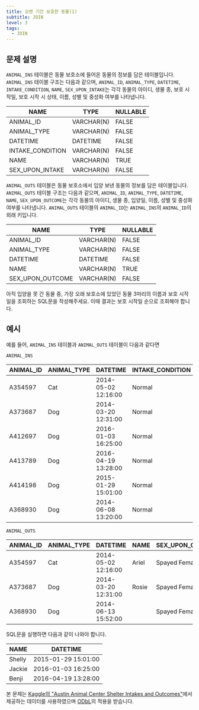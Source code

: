```yaml
---
title: 오랜 기간 보호한 동물(1)
subtitle: JOIN
level: 3
tags:
  - JOIN
---
```


## 문제 설명

`ANIMAL_INS` 테이블은 동물 보호소에 들어온 동물의 정보를 담은 테이블입니다. `ANIMAL_INS` 테이블 구조는 다음과 같으며, `ANIMAL_ID`, `ANIMAL_TYPE`, `DATETIME`, `INTAKE_CONDITION`, `NAME`, `SEX_UPON_INTAKE`는 각각 동물의 아이디, 생물 종, 보호 시작일, 보호 시작 시 상태, 이름, 성별 및 중성화 여부를 나타냅니다.

| NAME             | TYPE       | NULLABLE |
| ---------------- | ---------- | -------- |
| ANIMAL_ID        | VARCHAR(N) | FALSE    |
| ANIMAL_TYPE      | VARCHAR(N) | FALSE    |
| DATETIME         | DATETIME   | FALSE    |
| INTAKE_CONDITION | VARCHAR(N) | FALSE    |
| NAME             | VARCHAR(N) | TRUE     |
| SEX_UPON_INTAKE  | VARCHAR(N) | FALSE    |

`ANIMAL_OUTS` 테이블은 동물 보호소에서 입양 보낸 동물의 정보를 담은 테이블입니다. `ANIMAL_OUTS` 테이블 구조는 다음과 같으며, `ANIMAL_ID`, `ANIMAL_TYPE`, `DATETIME`, `NAME`, `SEX_UPON_OUTCOME`는 각각 동물의 아이디, 생물 종, 입양일, 이름, 성별 및 중성화 여부를 나타냅니다. `ANIMAL_OUTS` 테이블의 `ANIMAL_ID`는 `ANIMAL_INS`의 `ANIMAL_ID`의 외래 키입니다.

| NAME             | TYPE       | NULLABLE |
| ---------------- | ---------- | -------- |
| ANIMAL_ID        | VARCHAR(N) | FALSE    |
| ANIMAL_TYPE      | VARCHAR(N) | FALSE    |
| DATETIME         | DATETIME   | FALSE    |
| NAME             | VARCHAR(N) | TRUE     |
| SEX_UPON_OUTCOME | VARCHAR(N) | FALSE    |

아직 입양을 못 간 동물 중, 가장 오래 보호소에 있었던 동물 3마리의 이름과 보호 시작일을 조회하는 SQL문을 작성해주세요. 이때 결과는 보호 시작일 순으로 조회해야 합니다.

## 예시

예를 들어, `ANIMAL_INS` 테이블과 `ANIMAL_OUTS` 테이블이 다음과 같다면

`ANIMAL_INS`

| ANIMAL_ID | ANIMAL_TYPE | DATETIME            | INTAKE_CONDITION | NAME   | SEX_UPON_INTAKE |
| --------- | ----------- | ------------------- | ---------------- | ------ | --------------- |
| A354597   | Cat         | 2014-05-02 12:16:00 | Normal           | Ariel  | Spayed Female   |
| A373687   | Dog         | 2014-03-20 12:31:00 | Normal           | Rosie  | Spayed Female   |
| A412697   | Dog         | 2016-01-03 16:25:00 | Normal           | Jackie | Neutered Male   |
| A413789   | Dog         | 2016-04-19 13:28:00 | Normal           | Benji  | Spayed Female   |
| A414198   | Dog         | 2015-01-29 15:01:00 | Normal           | Shelly | Spayed Female   |
| A368930   | Dog         | 2014-06-08 13:20:00 | Normal           |        | Spayed Female   |

`ANIMAL_OUTS`

| ANIMAL_ID | ANIMAL_TYPE | DATETIME            | NAME  | SEX_UPON_OUTCOME |
| --------- | ----------- | ------------------- | ----- | ---------------- |
| A354597   | Cat         | 2014-05-02 12:16:00 | Ariel | Spayed Female    |
| A373687   | Dog         | 2014-03-20 12:31:00 | Rosie | Spayed Female    |
| A368930   | Dog         | 2014-06-13 15:52:00 |       | Spayed Female    |

SQL문을 실행하면 다음과 같이 나와야 합니다.

| NAME   | DATETIME            |
| ------ | ------------------- |
| Shelly | 2015-01-29 15:01:00 |
| Jackie | 2016-01-03 16:25:00 |
| Benji  | 2016-04-19 13:28:00 |

본 문제는 [Kaggle의 "Austin Animal Center Shelter Intakes and Outcomes"](https://www.kaggle.com/aaronschlegel/austin-animal-center-shelter-intakes-and-outcomes)에서 제공하는 데이터를 사용하였으며 [ODbL](https://opendatacommons.org/licenses/odbl/1.0/)의 적용을 받습니다.
